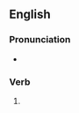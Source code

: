 ==English==

===Pronunciation===
* {{IPA|en|/dɹʌmd/}}

===Verb===
{{head|en|verb form}}

# {{en-past of|drum}}